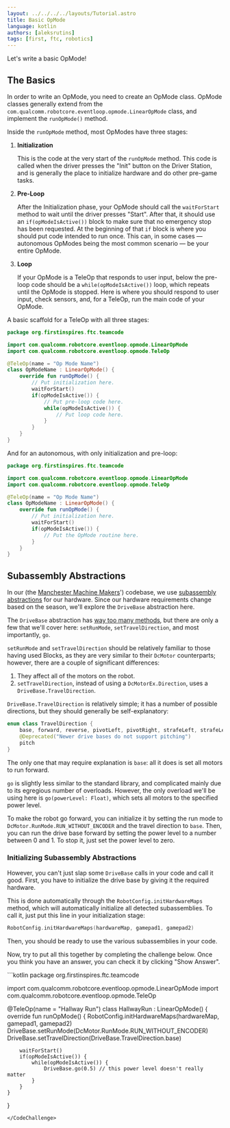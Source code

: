 ```yaml
---
layout: ../../../../layouts/Tutorial.astro
title: Basic OpMode
language: kotlin
authors: [aleksrutins]
tags: [first, ftc, robotics]
---
```



Let's write a basic OpMode!

## The Basics

In order to write an OpMode, you need to create an OpMode class. OpMode classes generally extend from the `com.qualcomm.robotcore.eventloop.opmode.LinearOpMode` class, and implement the `runOpMode()` method.

Inside the `runOpMode` method, most OpModes have three stages:

1. **Initialization**

   This is the code at the very start of the `runOpMode` method. This code is called when the driver presses the "Init" button on the Driver Station, and is generally the place to initialize hardware and do other pre-game tasks.

2. **Pre-Loop**

   After the Initialization phase, your OpMode should call the `waitForStart` method to wait until the driver presses "Start".
   After that, it should use an `if(opModeIsActive())` block to make sure that no emergency stop has been requested.
   At the beginning of that `if` block is where you should put code intended to run once. This can, in some cases &mdash; autonomous OpModes being the most common scenario &mdash; be your entire OpMode.

3. **Loop**

   If your OpMode is a TeleOp that responds to user input, below the pre-loop code should be a `while(opModeIsActive())` loop, which repeats until the OpMode is stopped. Here is where you should respond to user input, check sensors, and, for a TeleOp, run the main code of your OpMode.

A basic scaffold for a TeleOp with all three stages:
```kotlin
package org.firstinspires.ftc.teamcode

import com.qualcomm.robotcore.eventloop.opmode.LinearOpMode
import com.qualcomm.robotcore.eventloop.opmode.TeleOp

@TeleOp(name = "Op Mode Name")
class OpModeName : LinearOpMode() {
    override fun runOpMode() {
        // Put initialization here.
        waitForStart()
        if(opModeIsActive()) {
            // Put pre-loop code here.
            while(opModeIsActive()) {
                // Put loop code here.
            }
        }
    }
}
```

And for an autonomous, with only initialization and pre-loop:
```kotlin
package org.firstinspires.ftc.teamcode

import com.qualcomm.robotcore.eventloop.opmode.LinearOpMode
import com.qualcomm.robotcore.eventloop.opmode.TeleOp

@TeleOp(name = "Op Mode Name")
class OpModeName : LinearOpMode() {
    override fun runOpMode() {
        // Put initialization here.
        waitForStart()
        if(opModeIsActive()) {
            // Put the OpMode routine here.
        }
    }
}
```

## Subassembly Abstractions
In our (the [Manchester Machine Makers](https://manchestermachinemakers.org)') codebase, we use [subassembly abstractions](subassembly-abstractions) for our hardware.
Since our hardware requirements change based on the season, we'll explore the `DriveBase` abstraction here.

The `DriveBase` abstraction has [way too many methods](https://github.com/ManchesterMachineMakers/RobotController/blob/season/next/TeamCode/src/main/java/org/firstinspires/ftc/teamcode/subassemblies/DriveBase.kt), but there are only a few that we'll cover here: `setRunMode`, `setTravelDirection`, and most importantly, `go`.

`setRunMode` and `setTravelDirection` should be relatively familiar to those having used Blocks, as they are very similar to their `DcMotor` counterparts; however, there are a couple of significant differences:
1. They affect all of the motors on the robot.
2. `setTravelDirection`, instead of using a `DcMotorEx.Direction`, uses a `DriveBase.TravelDirection`.

`DriveBase.TravelDirection` is relatively simple; it has a number of possible directions, but they should generally be self-explanatory:
```kotlin
enum class TravelDirection {
    base, forward, reverse, pivotLeft, pivotRight, strafeLeft, strafeLeftForward, strafeLeftBackward, strafeRight, strafeRightForward, strafeRightBackward, 
    @Deprecated("Newer drive bases do not support pitching")
    pitch
}
```

The only one that may require explanation is `base`: all it does is set all motors to run forward.

`go` is slightly less similar to the standard library, and complicated mainly due to its egregious number of overloads. However, the only overload we'll be using here is `go(powerLevel: Float)`, which sets all motors to the specified power level.

To make the robot go forward, you can initialize it by setting the run mode to `DcMotor.RunMode.RUN_WITHOUT_ENCODER` and the travel direction to `base`. Then, you can run the drive base forward by setting the power level to a number between 0 and 1. To stop it, just set the power level to zero.

### Initializing Subassembly Abstractions
However, you can't just slap some `DriveBase` calls in your code and call it good. First, you have to initialize the drive base by giving it the required hardware.

This is done automatically through the `RobotConfig.initHardwareMaps` method, which will automatically initialize all detected subassemblies.
To call it, just put this line in your initialization stage:
```kotlin
RobotConfig.initHardwareMaps(hardwareMap, gamepad1, gamepad2)
```

Then, you should be ready to use the various subassemblies in your code.

Now, try to put all this together by completing the challenge below. Once you think you have an answer, you can check it by clicking "Show Answer".

<CodeChallenge client:visible text="Write an opmode using the DriveBase abstraction that runs the robot forward at half power.">
```kotlin
package org.firstinspires.ftc.teamcode

import com.qualcomm.robotcore.eventloop.opmode.LinearOpMode
import com.qualcomm.robotcore.eventloop.opmode.TeleOp

@TeleOp(name = "Hallway Run")
class HallwayRun : LinearOpMode() {
    override fun runOpMode() {
        RobotConfig.initHardwareMaps(hardwareMap, gamepad1, gamepad2)
        DriveBase.setRunMode(DcMotor.RunMode.RUN_WITHOUT_ENCODER)
        DriveBase.setTravelDirection(DriveBase.TravelDirection.base)

        waitForStart()
        if(opModeIsActive()) {
            while(opModeIsActive()) {
                DriveBase.go(0.5) // this power level doesn't really matter
            }
        }
    }
}
```
</CodeChallenge>